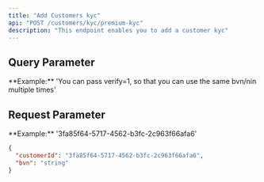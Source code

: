 ```yaml
---
title: "Add Customers kyc"
api: "POST /customers/kyc/premium-kyc"
description: "This endpoint enables you to add a customer kyc"
---
```


## Query Parameter
<ParamField body="verify" type="string" required>
	**Example:** 'You can pass verify=1, so that you can use the same bvn/nin multiple times'
</ParamField>


## Request Parameter
<ParamField body="customerId" type="string" required>
	**Example:** '3fa85f64-5717-4562-b3fc-2c963f66afa6'
</ParamField>

<ParamField body="bvn" type="string" required>
</ParamField>


<ResponseExample>

```json
{
  "customerId": "3fa85f64-5717-4562-b3fc-2c963f66afa6",
  "bvn": "string"
}

```

</ResponseExample>